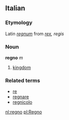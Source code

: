 ==Italian==
===Etymology===
Latin ''[[regnum]]'' from ''[[rex]], regis''
===Noun===
'''regno''' ''m''

# [[kingdom]]

===Related terms===
*[[re]]
*[[regnare]]
*[[regnicolo]]

[[nl:regno]]
[[pl:Regno]]